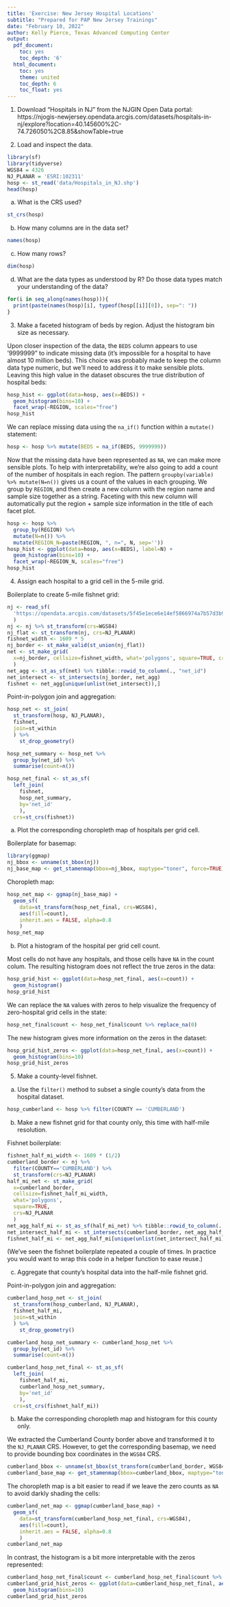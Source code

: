 ```yaml
---
title: 'Exercise: New Jersey Hospital Locations'
subtitle: "Prepared for PAP New Jersey Trainings"
date: "February 10, 2022"
author: Kelly Pierce, Texas Advanced Computing Center
output:
  pdf_document:
    toc: yes
    toc_depth: '6'
  html_document:
    toc: yes
    theme: united
    toc_depth: 6
    toc_float: yes
---
```

1. Download "Hospitals in NJ" from the NJGIN Open Data portal: https://njogis-newjersey.opendata.arcgis.com/datasets/hospitals-in-nj/explore?location=40.145600%2C-74.726050%2C8.85&showTable=true

2. Load and inspect the data.

```r
library(sf)
library(tidyverse)
WGS84 = 4326
NJ_PLANAR = 'ESRI:102311'
hosp <- st_read('data/Hospitals_in_NJ.shp')
head(hosp)
```

a. What is the CRS used?
```r
st_crs(hosp)
```

b. How many columns are in the data set?
```r
names(hosp)
```

c. How many rows?
```r
dim(hosp)
```

d. What are the data types as understood by R? Do those data types match your understanding of the data?
```r
for(i in seq_along(names(hosp))){
  print(paste(names(hosp)[i], typeof(hosp[[i]][0]), sep=": "))
}
```
  
3. Make a faceted histogram of beds by region. Adjust the histogram bin size as necessary.

Upon closer inspection of the data, the `BEDS` column appears to use '9999999" to indicate missing data (it's impossible for a hospital to have almost 10 million beds). This choice was probably made to keep the column data type numeric, but we'll need to address it to make sensible plots. Leaving this high value in the dataset obscures the true distribution of hospital beds:

```r
hosp_hist <- ggplot(data=hosp, aes(x=BEDS)) + 
  geom_histogram(bins=10) +
  facet_wrap(~REGION, scales="free")
hosp_hist
```

We can replace missing data using the `na_if()` function within a `mutate()` statement:

```r
hosp <- hosp %>% mutate(BEDS = na_if(BEDS, 9999999))
```

Now that the missing data have been represented as `NA`, we can make more sensible plots. To help with interpretability, we're also going to add a count of the number of hospitals in each region. The pattern `groupby(variable) %>% mutate(N=n())` gives us a count of the values in each grouping. We group by `REGION`, and then create a new column with the region name and sample size together as a string. Faceting with this new column will automatically put the region + sample size information in the title of each facet plot.

```r
hosp <- hosp %>% 
  group_by(REGION) %>% 
  mutate(N=n()) %>%
  mutate(REGION_N=paste(REGION, ", n=", N, sep=''))
hosp_hist <- ggplot(data=hosp, aes(x=BEDS), label=N) + 
  geom_histogram(bins=10) +
  facet_wrap(~REGION_N, scales="free")
hosp_hist
```

4. Assign each hospital to a grid cell in the 5-mile grid.

Boilerplate to create 5-mile fishnet grid:
```r
nj <- read_sf(
  'https://opendata.arcgis.com/datasets/5f45e1ece6e14ef5866974a7b57d3b95_1.geojson'
  )
nj <- nj %>% st_transform(crs=WGS84)
nj_flat <- st_transform(nj, crs=NJ_PLANAR)
fishnet_width <- 1609 * 5
nj_border <- st_make_valid(st_union(nj_flat))
net <- st_make_grid(
  x=nj_border, cellsize=fishnet_width, what='polygons', square=TRUE, crs=NJ_PLANAR
  )
net_agg <- st_as_sf(net) %>% tibble::rowid_to_column(., "net_id")
net_intersect <- st_intersects(nj_border, net_agg) 
fishnet <- net_agg[unique(unlist(net_intersect)),]
```

Point-in-polygon join and aggregation:
```r
hosp_net <- st_join(
  st_transform(hosp, NJ_PLANAR), 
  fishnet, 
  join=st_within
  ) %>%
    st_drop_geometry() 

hosp_net_summary <- hosp_net %>% 
  group_by(net_id) %>% 
  summarise(count=n())

hosp_net_final <- st_as_sf(
  left_join(
    fishnet, 
    hosp_net_summary, 
    by='net_id'
    ), 
  crs=st_crs(fishnet))
```

a. Plot the corresponding choropleth map of hospitals per grid cell.
    
Boilerplate for basemap:
```r
library(ggmap)
nj_bbox <- unname(st_bbox(nj))
nj_base_map <- get_stamenmap(bbox=nj_bbox, maptype="toner", force=TRUE)
```

Choropleth map:
```r
hosp_net_map <- ggmap(nj_base_map) + 
  geom_sf(
    data=st_transform(hosp_net_final, crs=WGS84),
    aes(fill=count),
    inherit.aes = FALSE, alpha=0.8
    )
hosp_net_map
```

b. Plot a histogram of the hospital per grid cell count.

Most cells do not have any hospitals, and those cells have `NA` in the count colum. The resulting histogram does not reflect the true zeros in the data:

```r
hosp_grid_hist <- ggplot(data=hosp_net_final, aes(x=count)) + 
  geom_histogram()
hosp_grid_hist
```

We can replace the `NA` values with zeros to help visualize the frequency of zero-hospital grid cells in the state:

```r
hosp_net_final$count <- hosp_net_final$count %>% replace_na(0)
```

The new histogram gives more information on the zeros in the dataset:

```r
hosp_grid_hist_zeros <- ggplot(data=hosp_net_final, aes(x=count)) + 
  geom_histogram(bins=10)
hosp_grid_hist_zeros
```
    
5. Make a county-level fishnet.

a. Use the `filter()` method to subset a single county's data from the hospital dataset.

```r
hosp_cumberland <- hosp %>% filter(COUNTY == 'CUMBERLAND')
```

b. Make a new fishnet grid for that county only, this time with half-mile resolution.

Fishnet boilerplate: 

```r
fishnet_half_mi_width <- 1609 * (1/2)
cumberland_border <- nj %>% 
  filter(COUNTY=='CUMBERLAND') %>%
  st_transform(crs=NJ_PLANAR)
half_mi_net <- st_make_grid(
  x=cumberland_border, 
  cellsize=fishnet_half_mi_width, 
  what='polygons', 
  square=TRUE, 
  crs=NJ_PLANAR
  )
net_agg_half_mi <- st_as_sf(half_mi_net) %>% tibble::rowid_to_column(., "net_id")
net_intersect_half_mi <- st_intersects(cumberland_border, net_agg_half_mi) 
fishnet_half_mi <- net_agg_half_mi[unique(unlist(net_intersect_half_mi)),]
```

(We've seen the fishnet boilerplate repeated a couple of times. In practice you would want to wrap this code in a helper function to ease reuse.)

c. Aggregate that county's hospital data into the half-mile fishnet grid.

Point-in-polygon join and aggregation:
```r
cumberland_hosp_net <- st_join(
  st_transform(hosp_cumberland, NJ_PLANAR), 
  fishnet_half_mi, 
  join=st_within
  ) %>%
    st_drop_geometry() 

cumberland_hosp_net_summary <- cumberland_hosp_net %>% 
  group_by(net_id) %>% 
  summarise(count=n())

cumberland_hosp_net_final <- st_as_sf(
  left_join(
    fishnet_half_mi, 
    cumberland_hosp_net_summary, 
    by='net_id'
    ), 
  crs=st_crs(fishnet_half_mi))
```
b. Make the corresponding choropleth map and histogram for this county only.

We extracted the Cumberland County border above and transformed it to the `NJ_PLANAR` CRS. However, to get the corresponding basemap, we need to provide bounding box coordinates in the `WGS84` CRS.

```r
cumberland_bbox <- unname(st_bbox(st_transform(cumberland_border, WGS84)))
cumberland_base_map <- get_stamenmap(bbox=cumberland_bbox, maptype="toner", force=TRUE)
```

The choropleth map is a bit easier to read if we leave the zero counts as `NA` to avoid darkly shading the cells:
```r
cumberland_net_map <- ggmap(cumberland_base_map) + 
  geom_sf(
    data=st_transform(cumberland_hosp_net_final, crs=WGS84),
    aes(fill=count),
    inherit.aes = FALSE, alpha=0.8
    )
cumberland_net_map
```

In contrast, the histogram is a bit more interpretable with the zeros represented:
```r
cumberland_hosp_net_final$count <- cumberland_hosp_net_final$count %>% replace_na(0)
cumberland_grid_hist_zeros <- ggplot(data=cumberland_hosp_net_final, aes(x=count)) + 
  geom_histogram(bins=10)
cumberland_grid_hist_zeros
```